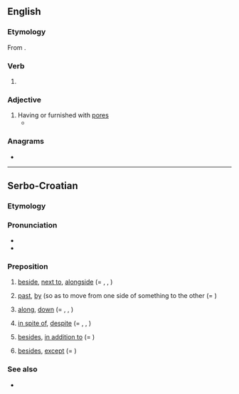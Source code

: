 ==English==

===Etymology===
From {{suffix|en|pore|ed}}.

===Verb===
{{head|en|verb form}}

# {{en-past of|pore}}

===Adjective===
{{en-adj}}

# Having or furnished with [[pore]]s
#* {{quote-text|lang=en|year=2018|author=Brian W. Coad, ‎James D. Reist|title=Marine Fishes of Arctic Canada|page=579|passage=Lateral line. A sense organ in a '''pored''' tube along the side of the body that detects movement, low frequency vibrations, and temperature changes.}}

===Anagrams===
* {{anagrams|en|a=deopr|Pedro|doper|orped|repod|roped}}

----

==Serbo-Croatian==

===Etymology===
{{prefix|sh|po|red}}

===Pronunciation===
* {{IPA|/pôred/|lang=sh}}
* {{hyphenation|po|red|lang=sh}}

===Preposition===
{{sh-preposition|head=pȍred}} {{qualifier|+ [[genitive case]]}}

# [[beside]], [[next to]], [[alongside]] (= {{m|sh|krȁj}}, {{m|sh|pȍkraj}}, {{m|sh|dȍ}})
#: {{ux|sh|Dođi, s(j)edni '''pored''' mene.|Come here. Sit '''next''' to me.|inline=1}}
# [[past]], [[by]] (so as to move from one side of something to the other (= {{m|sh|pȍkraj}})
#: {{ux|sh|Metak je proletio točno '''pored''' mene.|The bullet flew right '''by''' me.|inline=1}}
# {{qualifier|in a constant direction with or opposite another}} [[along]], [[down]] (= {{m|sh|nȉz}}, {{m|sh|dȕž}}, {{m|sh|pȍkraj}})
#: {{ux|sh|Cesta ide '''pored''' r(ij)eke.|The road goes '''along''' the river.|inline=1}}
# [[in spite of]], [[despite]] (= {{m|sh|ȕprkos}}, {{m|sh|pȍkraj}}, {{m|sh|mȉmo}})
#: {{ux|sh|'''pored''' svih upozorenja|'''in spite of''' all warnings|inline=1}}
# [[besides]], [[in addition to]] (= {{m|sh|pòvrh}})
#: {{ux|sh|'''pored''' svega toga|'''in addition to''' all that|inline=1}}
#: {{ux|sh|'''pored''' ostalog|'''in addition to''' everything else|inline=1}}
# {{lb|sh|proscribed}} [[besides]], [[except]] (= {{m|sh|ȍsīm}})
#: {{ux|sh|Ona nema ništa '''pored''' te prikolice.|She has nothing '''except''' that trailer.|inline=1}}

===See also===
* {{l|sh|pokraj}}